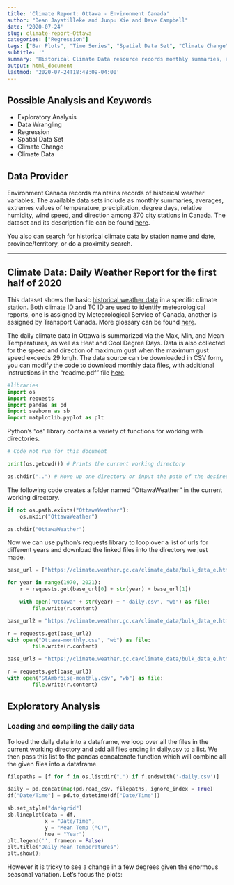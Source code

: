 ---
title: 'Climate Report: Ottawa - Environment Canada'
author: "Dean Jayatilleke and Junpu Xie and Dave Campbell"
date: '2020-07-24'
slug: climate-report-Ottawa
categories: ["Regression"]
tags: ["Bar Plots", "Time Series", "Spatial Data Set", "Climate Change", "Climate Data","Environment Canada", "Forloops","Data Acquisition"]
subtitle: ''
summary: 'Historical Climate Data resource records monthly summaries, averages, extremes values of temperature, precipitation, degree days, relative humidity, wind speed, and direction among 370 city stations in Canada.'
output: html_document
lastmod: '2020-07-24T18:48:09-04:00'
---

## Possible Analysis and Keywords

- Exploratory Analysis
- Data Wrangling
- Regression
- Spatial Data Set
- Climate Change
- Climate Data

## Data Provider

Environment Canada records maintains records of historical weather variables. The available data sets include as monthly summaries, averages, extremes values of temperature, precipitation, degree days, relative humidity, wind speed, and direction among 370 city stations in Canada. The dataset and its description file can be found [here](https://climate.weather.gc.ca/index_e.html). 

You also can [search](https://climate.weather.gc.ca/historical_data/search_historic_data_e.html)  for historical climate data by station name and date, province/territory, or do a proximity search.

***

## Climate Data: Daily Weather Report for the first half of 2020

This dataset shows the basic [historical weather data](https://climate.weather.gc.ca/climate_data/bulk_data_e.html?format=csv&stationID=53001&Year=2020&Month=6&Day=1&timeframe=2&submit=Download+Data) in a specific climate station.  Both climate ID and TC ID are used to identify meteorological reports, one is assigned by Meteorological Service of Canada, another is assigned by Transport Canada. More glossary can be found [here](https://climate.weather.gc.ca/glossary_e.html#stnOper).

The daily climate data in Ottawa is summarized via the Max, Min, and Mean Temperatures, as well as Heat and Cool Degree Days.  Data is also collected for the speed and direction of maximum gust when the maximum gust speed exceeds 29 km/h. The data source can be downloaded in CSV form, you can modify the code to download monthly data files, with additional instructions in the "readme.pdf" file  [here](https://drive.google.com/drive/folders/1WJCDEU34c60IfOnG4rv5EPZ4IhhW9vZH).  


```{python packages}

#libraries
import os
import requests
import pandas as pd
import seaborn as sb
import matplotlib.pyplot as plt

```

Python's "os" library contains a variety of functions for working with directories. 

```{python os functions}

# Code not run for this document

print(os.getcwd()) # Prints the current working directory

os.chdir("..") # Move up one directory or input the path of the desired working directory

```

The following code creates a folder named "OttawaWeather" in the current working directory. 

```{python set up directory}

if not os.path.exists("OttawaWeather"):
    os.mkdir("OttawaWeather")

os.chdir("OttawaWeather")

```

Now we can use python's requests library to loop over a list of urls for different years and download the linked files into the directory we just made.

```{python ottawa daily data}

base_url = ["https://climate.weather.gc.ca/climate_data/bulk_data_e.html?format=csv&stationID=4333&Year=", "&Month=1&Day=1&timeframe=2&submit=Download+Data"]

for year in range(1970, 2021):
    r = requests.get(base_url[0] + str(year) + base_url[1])

    with open("Ottawa" + str(year) + "-daily.csv", "wb") as file:
        file.write(r.content)

```

```{python ottawa monthly data}

base_url2 = "https://climate.weather.gc.ca/climate_data/bulk_data_e.html?format=csv&stationID=4333&timeframe=3&submit=Download+Data"

r = requests.get(base_url2)
with open("Ottawa-monthly.csv", "wb") as file:
        file.write(r.content)

```

```{python st-ambroise data}

base_url3 = "https://climate.weather.gc.ca/climate_data/bulk_data_e.html?format=csv&stationID=5936&timeframe=3&submit=Download+Data"

r = requests.get(base_url3)
with open("StAmbroise-monthly.csv", "wb") as file:
        file.write(r.content)

```


## Exploratory Analysis

### Loading and compiling the daily data

To load the daily data into a dataframe, we loop over all the files in the current working directory and add all files ending in daily.csv to a list. We then pass this list to the pandas concatenate function which will combine all the given files into a dataframe.

```{python load daily ottawa data}

filepaths = [f for f in os.listdir(".") if f.endswith('-daily.csv')]

daily = pd.concat(map(pd.read_csv, filepaths, ignore_index = True)
df["Date/Time"] = pd.to_datetime(df["Date/Time"])
```


```{python daily mean temp plot}

sb.set_style("darkgrid")
sb.lineplot(data = df,
            x = "Date/Time",
            y = "Mean Temp (°C)",
            hue = "Year")
plt.legend('', frameon = False)
plt.title("Daily Mean Temperatures")
plt.show();
```

However it is tricky to see a change in a few degrees given the enormous seasonal variation.  Let's focus the plots:

```{python July max and Jan min plot}



```